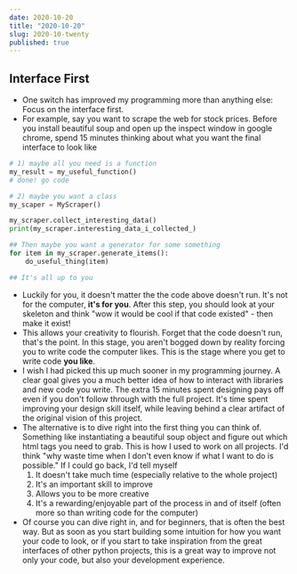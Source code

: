 ```yaml
---
date: 2020-10-20
title: "2020-10-20"
slug: 2020-10-twenty
published: true
---
```

## Interface First
- One switch has improved my programming more than anything else: Focus on the interface first. 
- For example, say you want to scrape the web for stock prices. Before you install beautiful soup and open up the inspect window in google chrome, spend 15 minutes thinking about what you want the final interface to look like

```python
# 1) maybe all you need is a function
my_result = my_useful_function()
# done! go code

# 2) maybe you want a class
my_scaper = MyScraper()

my_scraper.collect_interesting_data()
print(my_scraper.interesting_data_i_collected_)

## Then maybe you want a generator for some something
for item in my_scraper.generate_items():
	do_useful_thing(item)

## It's all up to you 
```

- Luckily for you, it doesn't matter the the code above doesn't run. It's not for the computer, __it's for you__. After this step, you should look at your skeleton and think "wow it would be cool if that code existed" - then make it exist! 
- This allows your creativity to flourish. Forget that the code doesn't run, that's the point. In this stage, you aren't bogged down by reality forcing you to write code the computer likes. This is the stage where you get to write code __you like__.  
- I wish I had picked this up much sooner in my programming journey. A clear goal gives you a much better idea of how to interact with libraries and new code you write. The extra 15 minutes spent designing pays off even if you don't follow through with the full project. It's time spent improving your design skill itself, while leaving behind a clear artifact of the original vision of this project.
- The alternative is to dive right into the first thing you can think of. Something like instantiating a beautiful soup object and figure out which html tags you need to grab. This is how I used to work on all projects. I'd think "why waste time when I don't even know if what I want to do is possible." If I could go back, I'd tell myself
    1. It doesn't take much time (especially relative to the whole project)
    2. It's an important skill to improve 
    3. Allows you to be more creative 
    4. It's a rewarding/enjoyable part of the process in and of itself (often more so than writing code for the computer)
- Of course you can dive right in, and for beginners, that is often the best way. But as soon as you start building some intuition for how you want your code to look, or if you start to take inspiration from the great interfaces of other python projects, this is a great way to improve not only your code, but also your development experience.
